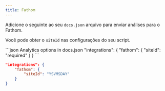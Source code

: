 ```yaml
---
title: Fathom
---
```


Adicione o seguinte ao seu `docs.json` arquivo para enviar análises para o Fathom.

Você pode obter o `siteId` nas configurações do seu script.

<CodeGroup>
  ```json Analytics options in docs.json
  "integrations": {
      "fathom": {
          "siteId": "required"
      }
  }
  ```

  ```json Example
  "integrations": {
      "fathom": {
          "siteId": "YSVMSDAY"
      }
  }
  ```
</CodeGroup>
